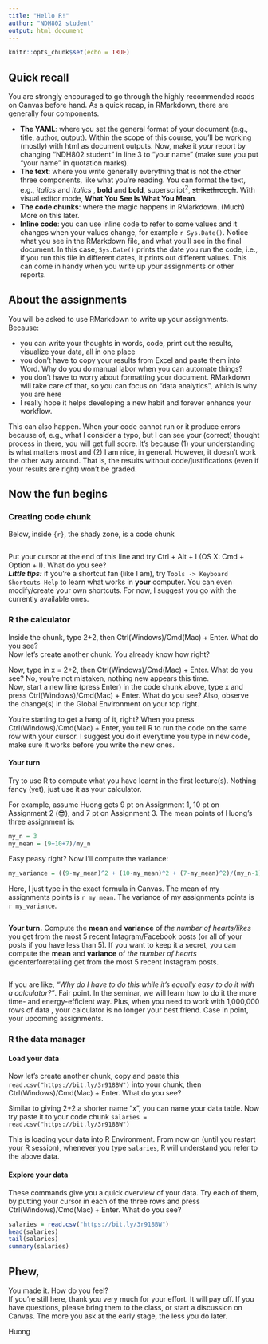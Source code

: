 ```yaml
---
title: "Hello R!"
author: "NDH802 student"
output: html_document
---
```


```r
knitr::opts_chunk$set(echo = TRUE)
```

## Quick recall

You are strongly encouraged to go through the highly recommended reads on Canvas before hand. As a quick recap, in RMarkdown, there are generally four components.

-   **The YAML**: where you set the general format of your document (e.g., title, author, output). Within the scope of this course, you'll be working (mostly) with html as document outputs. Now, make it *your* report by changing "NDH802 student" in line 3 to "your name" (make sure you put "your name" in quotation marks).
-   **The text**: where you write generally everything that is not the other three components, like what you're reading. You can format the text, e.g., *italics* and *italics* , **bold** and **bold**, superscript^2^, ~~strikethrough~~. With visual editor mode, **What You See Is What You Mean**.
-   **The code chunks**: where the magic happens in RMarkdown. (Much) More on this later.
-   **Inline code**: you can use inline code to refer to some values and it changes when your values change, for example `r Sys.Date()`. Notice what you see in the RMarkdown file, and what you'll see in the final document. In this case, `Sys.Date()` prints the date you run the code, i.e., if you run this file in different dates, it prints out different values. This can come in handy when you write up your assignments or other reports.

## About the assignments

You will be asked to use RMarkdown to write up your assignments. Because:

-   you can write your thoughts in words, code, print out the results, visualize your data, all in one place
-   you don't have to copy your results from Excel and paste them into Word. Why do you do manual labor when you can automate things?
-   you don't have to worry about formatting your document. RMarkdown will take care of that, so you can focus on "data analytics", which is why you are here
-   I really hope it helps developing a new habit and forever enhance your workflow.

This can also happen. When your code cannot run or it produce errors because of, e.g., what I consider a typo, but I can see your (correct) thought process in there, you will get full score. It's because (1) your understanding is what matters most and (2) I am nice, in general. However, it doesn't work the other way around. That is, the results without code/justifications (even if your results are right) won't be graded.

## Now the fun begins

### Creating code chunk

Below, inside `{r}`, the shady zone, is a code chunk

```r

```

Put your cursor at the end of this line and try Ctrl + Alt + I (OS X: Cmd + Option + I). What do you see?\
***Little tips:*** if you're a shortcut fan (like I am), try `Tools -> Keyboard Shortcuts Help` to learn what works in **your** computer. You can even modify/create your own shortcuts. For now, I suggest you go with the currently available ones.

### R the calculator

Inside the chunk, type 2+2, then Ctrl(Windows)/Cmd(Mac) + Enter. What do you see?\
Now let's create another chunk. You already know how right?

Now, type in x = 2+2, then Ctrl(Windows)/Cmd(Mac) + Enter. What do you see? No, you're not mistaken, nothing new appears this time.\
Now, start a new line (press Enter) in the code chunk above, type x and press Ctrl(Windows)/Cmd(Mac) + Enter. What do you see? Also, observe the change(s) in the Global Environment on your top right.

You're starting to get a hang of it, right? When you press Ctrl(Windows)/Cmd(Mac) + Enter, you tell R to run the code on the same row with your cursor. I suggest you do it everytime you type in new code, make sure it works before you write the new ones.

#### Your turn

Try to use R to compute what you have learnt in the first lecture(s). Nothing fancy (yet), just use it as your calculator.

For example, assume Huong gets 9 pt on Assignment 1, 10 pt on Assignment 2 (😎), and 7 pt on Assignment 3. The mean points of Huong's three assignment is:

```r
my_n = 3
my_mean = (9+10+7)/my_n
```

Easy peasy right? Now I'll compute the variance:

```r
my_variance = ((9-my_mean)^2 + (10-my_mean)^2 + (7-my_mean)^2)/(my_n-1)
```

Here, I just type in the exact formula in Canvas. The mean of my assignments points is `r my_mean`. The variance of my assignments points is `r my_variance`.

```r

```

**Your turn.** Compute the **mean** and **variance** of *the number of hearts/likes* you get from the most 5 recent Intagram/Facebook posts (or all of your posts if you have less than 5). If you want to keep it a secret, you can compute the **mean** and **variance** of *the number of hearts* @centerforretailing get from the most 5 recent Instagram posts.

```r

```

If you are like, *"Why do I have to do this while it's equally easy to do it with a calculator?"*. Fair point. In the seminar, we will learn how to do it the more time- and energy-efficient way. Plus, when you need to work with 1,000,000 rows of data , your calculator is no longer your best friend. Case in point, your upcoming assignments.

### R the data manager

#### Load your data

Now let's create another chunk, copy and paste this `read.csv("https://bit.ly/3r918BW")` into your chunk, then Ctrl(Windows)/Cmd(Mac) + Enter. What do you see?

Similar to giving 2+2 a shorter name "x", you can name your data table. Now try paste it to your code chunk `salaries = read.csv("https://bit.ly/3r918BW")`

This is loading your data into R Environment. From now on (until you restart your R session), whenever you type `salaries`, R will understand you refer to the above data.

#### Explore your data

These commands give you a quick overview of your data. Try each of them, by putting your cursor in each of the three rows and press Ctrl(Windows)/Cmd(Mac) + Enter. What do you see?

```r
salaries = read.csv("https://bit.ly/3r918BW")
head(salaries)
tail(salaries)
summary(salaries)
```

## Phew,

You made it. How do you feel?\
If you're still here, thank you very much for your effort. It will pay off. If you have questions, please bring them to the class, or start a discussion on Canvas. The more you ask at the early stage, the less you do later.

Huong
